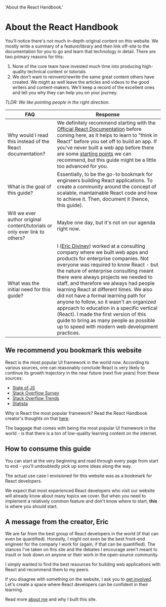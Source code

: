 
  'About the React Handbook.'

# About the React Handbook

You'll notice there's not much in-depth original content on this website. We mostly write a summary of a feature/library and then link off-site to the documentation for you to go and learn that technology in detail. There are two primary reasons for this:

1. None of the core team have invested much time into producing high-quality technical content or tutorials
2. We don't want to reinvent/rewrite the same great content others have created. We might as well leave the articles and videos to the good writers and content-makers. We'll keep a record of the excellent ones and tell you why they can help you on your journey.

*TLDR: We like pointing people in the right direction.*

| FAQ | Response |
| --- | --- |
| Why would I read this instead of the React documentation? | We definitely recommend starting with the [Official React Documentation](https://beta.reactjs.org/) before coming here, as it helps to learn to "think in React" before you set off to build an app. If you've never built a web app before there are some [starting points](/javascript-basics) we can recommend, but this guide might be a little too advanced for you. |
| What is the goal of this guide? | Essentially, to be the go-to bookmark for engineers building React applications. To create a community around the concept of scalable, maintainable React code and how to achieve it. Then, document it (hence, this guide). |
| Will we ever author original content/tutorials or only ever link to others? | Maybe one day, but it's not on our agenda right now. |
| What was the initial need for this guide? | I ([Eric Diviney](/team/eric-diviney)) worked at a consulting company where we built web apps and products for enterprise companies. Not everyone was required to know React - but the nature of enterprise consulting meant there were always projects we needed to staff, and therefore we always had people learning React at different times. We also did not have a formal learning path for anyone to follow, so it wasn't an organized approach to education in a specific vertical (React). I made the first version of this guide to bring as many people as possible up to speed with modern web development practices. |

## We recommend you bookmark this website

React is the most popular UI framework in the world now. According to various sources, one can reasonably conclude React is very likely to continue its growth trajectory in the near future (next five years) from these sources:

- [State of JS](https://2022.stateofjs.com/en-US/libraries/)
- [Stack Overflow Survey](https://survey.stackoverflow.co/2022/#section-most-popular-technologies-web-frameworks-and-technologies)
- [Stack Overflow Trends](https://gist.github.com/tkrotoff/b1caa4c3a185629299ec234d2314e190)
- [Statista](https://www.statista.com/statistics/1124699/worldwide-developer-survey-most-used-frameworks-web/)

Why is React the most popular framework? Read the React Handbook creator's thoughts on that [here](/team/eric-diviney).

The baggage that comes with being the most popular UI framework in the world - is that there is a ton of low-quality learning content on the internet.

## How to consume this guide

You can start at the very beginning and read through every page from start to end - you'll undoubtedly pick up some ideas along the way.

The actual use case I envisioned for this website was as a bookmark for React developers.

We expect that most experienced React developers who visit our website will already know about many topics we cover. But when you need to implement a relatively common feature and don't know where to start, **this** is where you should start.

## A message from the creator, Eric

We are far from the best group of React developers in the world (if that can even be quantified). Honestly, I might not even be the best front-end engineer for the company I work for (again, if that can be quantified). The stances I've taken on this site and the debates I encourage aren't meant to insult or look down on anyone or their work in the open-source community.

I simply wanted to find the best resources for building web applications with React and recommend them to my peers.

If you disagree with something on the website, I ask you to [get involved](/contribute). Let's create a space where React developers can be confident in their learning.

Read more [about me](/team/eric-diviney) and why I built this site.